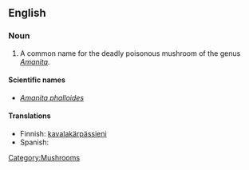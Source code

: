 ==English==

===Noun===
{{wikipedia|Amanita phalloides}}
{{en-noun|sg=[[death]] [[cap]]}}

#A common name for the deadly poisonous mushroom of the genus ''[[Amanita]]''.

====Scientific names====
*''[[Amanita phalloides]]''

====Translations====
{{trans-top|''Amanita phalloides''}}
{{trans-mid}}
*Finnish: [[kavalakärpässieni]]
* Spanish: {{t|es|}}
{{trans-bottom}}

[[Category:Mushrooms]]